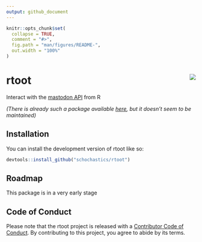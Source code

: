 ```yaml
---
output: github_document
---
```


<!-- README.md is generated from README.Rmd. Please edit that file -->

```r
knitr::opts_chunk$set(
  collapse = TRUE,
  comment = "#>",
  fig.path = "man/figures/README-",
  out.width = "100%"
)
```

# rtoot <img src="man/figures/logo.png" align="right"/>

<!-- badges: start -->
<!-- badges: end -->

Interact with the [mastodon API](https://docs.joinmastodon.org/api/) from R

*(There is already such a package available [here](https://github.com/ThomasChln/mastodon), but it doesn't seem to be maintained)*

## Installation

You can install the development version of rtoot like so:

```r
devtools::install_github("schochastics/rtoot")
```

## Roadmap

This package is in a very early stage

## Code of Conduct
  
Please note that the rtoot project is released with a [Contributor Code of Conduct](https://contributor-covenant.org/version/2/1/CODE_OF_CONDUCT.html). By contributing to this project, you agree to abide by its terms.
